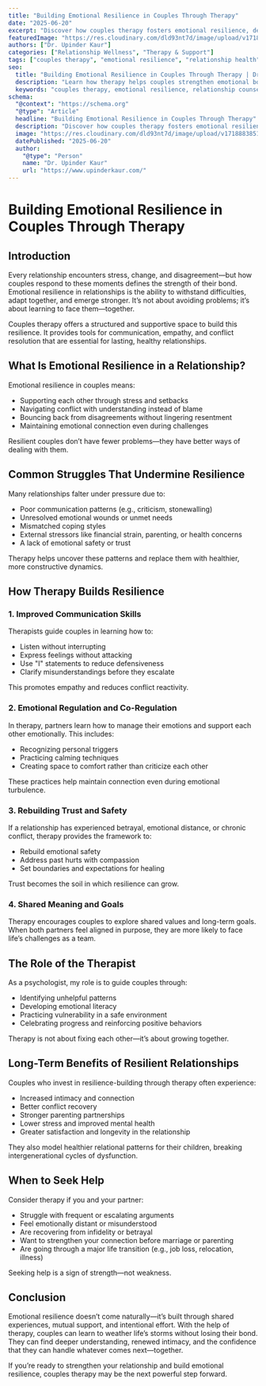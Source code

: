 ```yaml
---
title: "Building Emotional Resilience in Couples Through Therapy"
date: "2025-06-20"
excerpt: "Discover how couples therapy fosters emotional resilience, deepens connection, and equips partners to navigate life’s challenges together with empathy and strength."
featuredImage: "https://res.cloudinary.com/dld93nt7d/image/upload/v1718883851/upinder-kaur/couples-emotional-resilience.jpg"
authors: ["Dr. Upinder Kaur"]
categories: ["Relationship Wellness", "Therapy & Support"]
tags: ["couples therapy", "emotional resilience", "relationship health", "mental wellness", "Dr. Upinder Kaur"]
seo:
  title: "Building Emotional Resilience in Couples Through Therapy | Dr. Upinder Kaur"
  description: "Learn how therapy helps couples strengthen emotional bonds, manage conflict, and build lasting resilience together through guided communication and mutual understanding."
  keywords: "couples therapy, emotional resilience, relationship counseling, marriage support, communication skills, mental health in relationships, Dr. Upinder Kaur"
schema:
  "@context": "https://schema.org"
  "@type": "Article"
  headline: "Building Emotional Resilience in Couples Through Therapy"
  description: "Discover how couples therapy fosters emotional resilience, deepens connection, and equips partners to navigate life’s challenges together with empathy and strength."
  image: "https://res.cloudinary.com/dld93nt7d/image/upload/v1718883851/upinder-kaur/couples-emotional-resilience.jpg"
  datePublished: "2025-06-20"
  author:
    "@type": "Person"
    name: "Dr. Upinder Kaur"
    url: "https://www.upinderkaur.com/"
---
```


# Building Emotional Resilience in Couples Through Therapy

## Introduction

Every relationship encounters stress, change, and disagreement—but how couples respond to these moments defines the strength of their bond. Emotional resilience in relationships is the ability to withstand difficulties, adapt together, and emerge stronger. It’s not about avoiding problems; it’s about learning to face them—together.

Couples therapy offers a structured and supportive space to build this resilience. It provides tools for communication, empathy, and conflict resolution that are essential for lasting, healthy relationships.

## What Is Emotional Resilience in a Relationship?

Emotional resilience in couples means:

- Supporting each other through stress and setbacks  
- Navigating conflict with understanding instead of blame  
- Bouncing back from disagreements without lingering resentment  
- Maintaining emotional connection even during challenges

Resilient couples don’t have fewer problems—they have better ways of dealing with them.

## Common Struggles That Undermine Resilience

Many relationships falter under pressure due to:

- Poor communication patterns (e.g., criticism, stonewalling)  
- Unresolved emotional wounds or unmet needs  
- Mismatched coping styles  
- External stressors like financial strain, parenting, or health concerns  
- A lack of emotional safety or trust

Therapy helps uncover these patterns and replace them with healthier, more constructive dynamics.

## How Therapy Builds Resilience

### 1. **Improved Communication Skills**

Therapists guide couples in learning how to:

- Listen without interrupting  
- Express feelings without attacking  
- Use "I" statements to reduce defensiveness  
- Clarify misunderstandings before they escalate

This promotes empathy and reduces conflict reactivity.

### 2. **Emotional Regulation and Co-Regulation**

In therapy, partners learn how to manage their emotions and support each other emotionally. This includes:

- Recognizing personal triggers  
- Practicing calming techniques  
- Creating space to comfort rather than criticize each other

These practices help maintain connection even during emotional turbulence.

### 3. **Rebuilding Trust and Safety**

If a relationship has experienced betrayal, emotional distance, or chronic conflict, therapy provides the framework to:

- Rebuild emotional safety  
- Address past hurts with compassion  
- Set boundaries and expectations for healing

Trust becomes the soil in which resilience can grow.

### 4. **Shared Meaning and Goals**

Therapy encourages couples to explore shared values and long-term goals. When both partners feel aligned in purpose, they are more likely to face life’s challenges as a team.

## The Role of the Therapist

As a psychologist, my role is to guide couples through:

- Identifying unhelpful patterns  
- Developing emotional literacy  
- Practicing vulnerability in a safe environment  
- Celebrating progress and reinforcing positive behaviors

Therapy is not about fixing each other—it’s about growing together.

## Long-Term Benefits of Resilient Relationships

Couples who invest in resilience-building through therapy often experience:

- Increased intimacy and connection  
- Better conflict recovery  
- Stronger parenting partnerships  
- Lower stress and improved mental health  
- Greater satisfaction and longevity in the relationship

They also model healthier relational patterns for their children, breaking intergenerational cycles of dysfunction.

## When to Seek Help

Consider therapy if you and your partner:

- Struggle with frequent or escalating arguments  
- Feel emotionally distant or misunderstood  
- Are recovering from infidelity or betrayal  
- Want to strengthen your connection before marriage or parenting  
- Are going through a major life transition (e.g., job loss, relocation, illness)

Seeking help is a sign of strength—not weakness.

## Conclusion

Emotional resilience doesn’t come naturally—it’s built through shared experiences, mutual support, and intentional effort. With the help of therapy, couples can learn to weather life’s storms without losing their bond. They can find deeper understanding, renewed intimacy, and the confidence that they can handle whatever comes next—together.

If you’re ready to strengthen your relationship and build emotional resilience, couples therapy may be the next powerful step forward.
